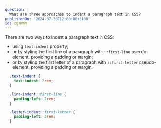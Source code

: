```yaml
---
question: |
  What are three approaches to indent a paragraph text in CSS?
publishedOn: '2024-07-30T12:00:00+0100'
id: cgrWmm
---
```


There are two ways to indent a paragraph text in CSS:
- using `text-indent` property;
- or by styling the first line of a paragraph with `::first-line` pseudo-element, providing a padding or margin;
- or by styling the first letter of a paragraph with `::first-letter` pseudo-element, providing a padding or margin.

```css
  .text-indent {
    text-indent: 2rem;
  }

  .line-indent::first-line {
    padding-left: 2rem;
  }

  .letter-indent::first-letter {
    padding-left: 2rem;
  }
```
